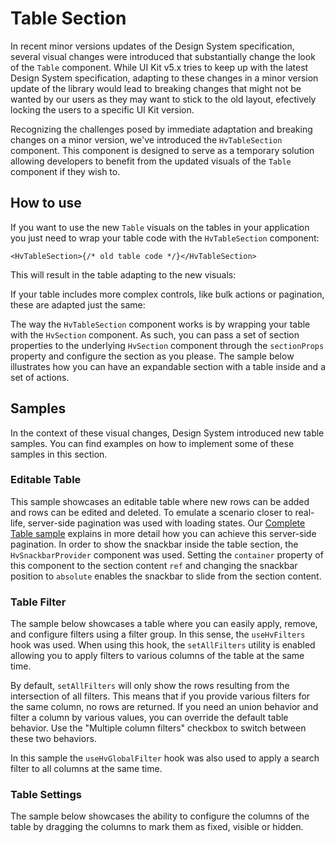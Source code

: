 

<Meta of={TableSectionStories} />

# Table Section

In recent minor versions updates of the Design System specification, several visual changes were introduced
that substantially change the look of the `Table` component. While UI Kit v5.x tries to keep up with the latest
Design System specification, adapting to these changes in a minor version update of the library would lead to breaking
changes that might not be wanted by our users as they may want to stick to the old layout, efectively locking the users
to a specific UI Kit version.

Recognizing the challenges posed by immediate adaptation and breaking changes on a minor version, we've introduced
the `HvTableSection` component. This component is designed to serve as a temporary solution allowing developers to benefit
from the updated visuals of the `Table` component if they wish to.

## How to use

If you want to use the new `Table` visuals on the tables in your application you just need to wrap your table code
with the `HvTableSection` component:

```tsx
<HvTableSection>{/* old table code */}</HvTableSection>
```

This will result in the table adapting to the new visuals:

<Canvas of={TableSectionStories.SimpleTableSectionStory} />
If your table includes more complex controls, like bulk actions or pagination,
these are adapted just the same:

<Canvas of={TableSectionStories.CompleteTableSectionStory} />

The way the `HvTableSection` component works is by wrapping your table with the `HvSection` component. As such,
you can pass a set of section properties to the underlying `HvSection` component through the `sectionProps` property
and configure the section as you please. The sample below illustrates how you can have an expandable section
with a table inside and a set of actions.

<Canvas of={TableSectionStories.PropsTableSectionStory} />

## Samples

In the context of these visual changes, Design System introduced new table samples.
You can find examples on how to implement some of these samples in this section.

### Editable Table

This sample showcases an editable table where new rows can be added and rows can be edited and deleted.
To emulate a scenario closer to real-life, server-side pagination was used with loading states.
Our [Complete Table sample](./?path=/docs/visualizations-table-complete-table--docs) explains in more detail how you can achieve this server-side pagination.
In order to show the snackbar inside the table section, the `HvSnackbarProvider` component was used.
Setting the `container` property of this component to the section content `ref` and changing the snackbar position to `absolute` enables the snackbar to slide from
the section content.

<Canvas of={TableSectionStories.EditableStory} />

### Table Filter

The sample below showcases a table where you can easily apply, remove, and configure filters using a filter group.
In this sense, the `useHvFilters` hook was used. When using this hook, the `setAllFilters` utility is enabled allowing you to apply filters to various columns of the table
at the same time.

By default, `setAllFilters` will only show the rows resulting from the intersection of all filters. This means that if you provide various filters for
the same column, no rows are returned. If you need an union behavior and filter a column by various values, you can override the default table behavior.
Use the "Multiple column filters" checkbox to switch between these two behaviors.

In this sample the `useHvGlobalFilter` hook was also used to apply a search filter to all columns at the same time.

<Canvas of={TableSectionStories.FilterStory} />

### Table Settings

The sample below showcases the ability to configure the columns of the table by dragging the columns to mark them as fixed, visible or hidden.

<Canvas of={TableSectionStories.TableSettingsStory} />
